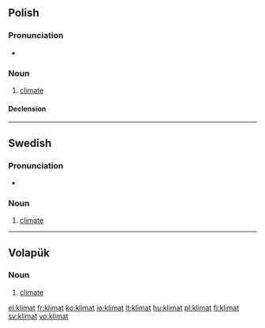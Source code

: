 ==Polish==

===Pronunciation===
* {{IPA|[ˈklʲimat]|lang=pl}}

===Noun===
{{infl|pl|noun|g=m}}

# [[climate]]

====Declension====
{{pl-decl-noun
|klimat|klimaty
|klimatu|klimatów
|klimatowi|klimatom
|klimat|klimaty
|klimatem|klimatami
|klimacie|klimatach
|klimacie|klimaty
}}

----

==Swedish==

===Pronunciation===
* {{audio|Sv-klimat.ogg|Audio}}

===Noun===
{{sv-noun-n-zero}}
{{sv-noun|g=n}}

# [[climate]]

----

==Volapük==

===Noun===
{{infl|vo|noun}}

# [[climate]]

[[el:klimat]]
[[fr:klimat]]
[[ko:klimat]]
[[io:klimat]]
[[lt:klimat]]
[[hu:klimat]]
[[pl:klimat]]
[[fi:klimat]]
[[sv:klimat]]
[[vo:klimat]]